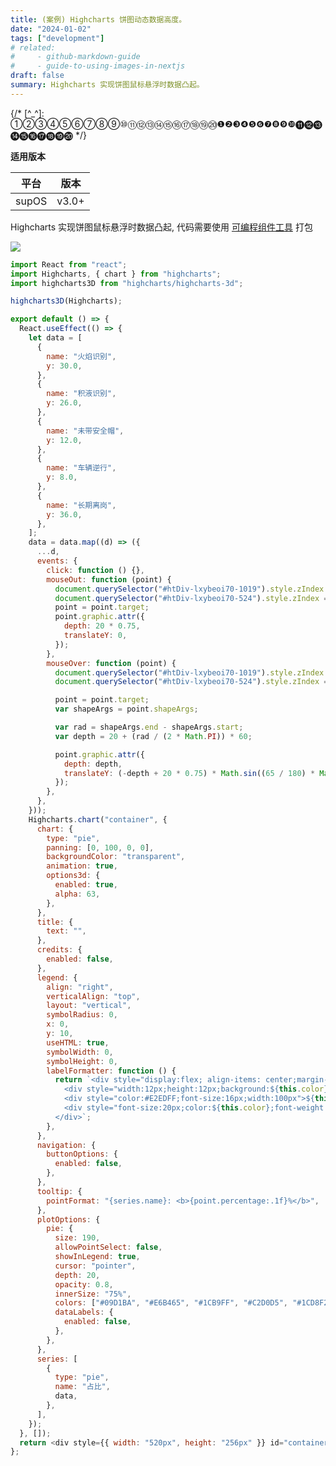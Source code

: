 ```yaml
---
title: (案例) Highcharts 饼图动态数据高度。
date: "2024-01-02"
tags: ["development"]
# related:
#     - github-markdown-guide
#     - guide-to-using-images-in-nextjs
draft: false
summary: Highcharts 实现饼图鼠标悬浮时数据凸起。
---
```


{/* [^_^]: ①②③④⑤⑥⑦⑧⑨⑩⑪⑫⑬⑭⑮⑯⑰⑱⑲⑳❶❷❸❹❺❻❼❽❾❿⓫⓬⓭⓮⓯⓰⓱⓲⓳⓴ */}

**适用版本**

| 平台  | 版本  |
| ----- | ----- |
| supOS | v3.0+ |

Highcharts 实现饼图鼠标悬浮时数据凸起, 代码需要使用 [可编程组件工具](/blog/custom-compnent-cli) 打包

![](./demo-pie-chart/001.gif)

```js
import React from "react";
import Highcharts, { chart } from "highcharts";
import highcharts3D from "highcharts/highcharts-3d";

highcharts3D(Highcharts);

export default () => {
  React.useEffect(() => {
    let data = [
      {
        name: "火焰识别",
        y: 30.0,
      },
      {
        name: "积液识别",
        y: 26.0,
      },
      {
        name: "未带安全帽",
        y: 12.0,
      },
      {
        name: "车辆逆行",
        y: 8.0,
      },
      {
        name: "长期离岗",
        y: 36.0,
      },
    ];
    data = data.map((d) => ({
      ...d,
      events: {
        click: function () {},
        mouseOut: function (point) {
          document.querySelector("#htDiv-lxybeoi70-1019").style.zIndex = 100;
          document.querySelector("#htDiv-lxybeoi70-524").style.zIndex = 100;
          point = point.target;
          point.graphic.attr({
            depth: 20 * 0.75,
            translateY: 0,
          });
        },
        mouseOver: function (point) {
          document.querySelector("#htDiv-lxybeoi70-1019").style.zIndex = 99;
          document.querySelector("#htDiv-lxybeoi70-524").style.zIndex = 99;

          point = point.target;
          var shapeArgs = point.shapeArgs;

          var rad = shapeArgs.end - shapeArgs.start;
          var depth = 20 + (rad / (2 * Math.PI)) * 60;

          point.graphic.attr({
            depth: depth,
            translateY: (-depth + 20 * 0.75) * Math.sin((65 / 180) * Math.PI),
          });
        },
      },
    }));
    Highcharts.chart("container", {
      chart: {
        type: "pie",
        panning: [0, 100, 0, 0],
        backgroundColor: "transparent",
        animation: true,
        options3d: {
          enabled: true,
          alpha: 63,
        },
      },
      title: {
        text: "",
      },
      credits: {
        enabled: false,
      },
      legend: {
        align: "right",
        verticalAlign: "top",
        layout: "vertical",
        symbolRadius: 0,
        x: 0,
        y: 10,
        useHTML: true,
        symbolWidth: 0,
        symbolHeight: 0,
        labelFormatter: function () {
          return `<div style="display:flex; align-items: center;margin-top:10px">
            <div style="width:12px;height:12px;background:${this.color};margin-right:4px"></div>
            <div style="color:#E2EDFF;font-size:16px;width:100px">${this.name}</div>
            <div style="font-size:20px;color:${this.color};font-weight: bold;margin-right:30px"">${this.y}</div>
          </div>`;
        },
      },
      navigation: {
        buttonOptions: {
          enabled: false,
        },
      },
      tooltip: {
        pointFormat: "{series.name}: <b>{point.percentage:.1f}%</b>",
      },
      plotOptions: {
        pie: {
          size: 190,
          allowPointSelect: false,
          showInLegend: true,
          cursor: "pointer",
          depth: 20,
          opacity: 0.8,
          innerSize: "75%",
          colors: ["#09D1BA", "#E6B465", "#1CB9FF", "#C2D0D5", "#1CD8F2"],
          dataLabels: {
            enabled: false,
          },
        },
      },
      series: [
        {
          type: "pie",
          name: "占比",
          data,
        },
      ],
    });
  }, []);
  return <div style={{ width: "520px", height: "256px" }} id="container"></div>;
};
```
